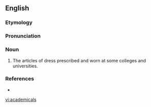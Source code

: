 ==English==

===Etymology===
{{suffix|academic|al}}

===Pronunciation===
{{a|US}} {{IPA|/ˌæk.ə.ˈdɛm.ɪ.kəlz/}}

===Noun===
{{head|en|noun}} {{p}}

# {{context|British}} The articles of dress prescribed and worn at some colleges and universities.

===References===
* {{R:Webster 1913}}

[[vi:academicals]]